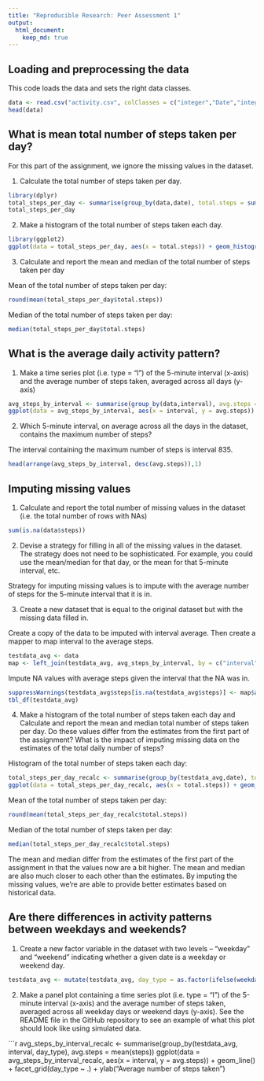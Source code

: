 ```yaml
---
title: "Reproducible Research: Peer Assessment 1"
output: 
  html_document:
    keep_md: true
---
```



## Loading and preprocessing the data
This code loads the data and sets the right data classes.
```r
data <- read.csv("activity.csv", colClasses = c("integer","Date","integer"))
head(data)
```

## What is mean total number of steps taken per day?
For this part of the assignment, we ignore the missing values in the dataset.

1. Calculate the total number of steps taken per day.
```r
library(dplyr)
total_steps_per_day <- summarise(group_by(data,date), total.steps = sum(steps, na.rm = TRUE))
total_steps_per_day
```

2. Make a histogram of the total number of steps taken each day.

```r
library(ggplot2)
ggplot(data = total_steps_per_day, aes(x = total.steps)) + geom_histogram(binwidth = 2000) + ggtitle("Distribution of total number of steps taken per day") + xlab("Steps taken per day") + ylab("Number of days") + scale_x_continuous(breaks = seq(0,24000,2000))
```

3. Calculate and report the mean and median of the total number of steps taken per day

Mean of the total number of steps taken per day:
```r
round(mean(total_steps_per_day$total.steps))
```

Median of the total number of steps taken per day:
```r
median(total_steps_per_day$total.steps)
```

## What is the average daily activity pattern?
1. Make a time series plot (i.e. type = "l") of the 5-minute interval (x-axis) and the average number of steps taken, averaged across all days (y-axis)

```r
avg_steps_by_interval <- summarise(group_by(data,interval), avg.steps = round(mean(steps, na.rm = TRUE)))
ggplot(data = avg_steps_by_interval, aes(x = interval, y = avg.steps)) + geom_line() + xlab("5-minute interval") + ylab("Average number of steps taken")
```

2. Which 5-minute interval, on average across all the days in the dataset, contains the maximum number of steps?

The interval containing the maximum number of steps is interval 835.
```r
head(arrange(avg_steps_by_interval, desc(avg.steps)),1)
```

## Imputing missing values

1. Calculate and report the total number of missing values in the dataset (i.e. the total number of rows with NAs)

```r
sum(is.na(data$steps))
```

2. Devise a strategy for filling in all of the missing values in the dataset. The strategy does not need to be sophisticated. For example, you could use the mean/median for that day, or the mean for that 5-minute interval, etc.

Strategy for imputing missing values is to impute with the average number of steps for the 5-minute interval that it is in.

3. Create a new dataset that is equal to the original dataset but with the missing data filled in.

Create a copy of the data to be imputed with interval average. Then create a mapper to map interval to the average steps.

```r
testdata_avg <- data
map <- left_join(testdata_avg, avg_steps_by_interval, by = c("interval"))
```

Impute NA values with average steps given the interval that the NA was in.
```r
suppressWarnings(testdata_avg$steps[is.na(testdata_avg$steps)] <- map$avg.steps[map$interval == testdata_avg$interval[is.na(testdata_avg$steps)]])
tbl_df(testdata_avg)
```


4. Make a histogram of the total number of steps taken each day and Calculate and report the mean and median total number of steps taken per day. Do these values differ from the estimates from the first part of the assignment? What is the impact of imputing missing data on the estimates of the total daily number of steps?

Histogram of the total number of steps taken each day:

```r
total_steps_per_day_recalc <- summarise(group_by(testdata_avg,date), total.steps = sum(steps))
ggplot(data = total_steps_per_day_recalc, aes(x = total.steps)) + geom_histogram(binwidth = 2000) + ggtitle("Distribution of total number of steps taken per day after imputation") + xlab("Steps taken per day") + ylab("Number of days") + scale_x_continuous(breaks = seq(0,24000,2000))
```

Mean of the total number of steps taken per day:
```r
round(mean(total_steps_per_day_recalc$total.steps))
```

Median of the total number of steps taken per day:
```r
median(total_steps_per_day_recalc$total.steps)
```

The mean and median differ from the estimates of the first part of the assignment in that the values now are a bit higher. The mean and median are also much closer to each other than the estimates. By imputing the missing values, we're are able to provide better estimates based on historical data.

## Are there differences in activity patterns between weekdays and weekends?

1. Create a new factor variable in the dataset with two levels – “weekday” and “weekend” indicating whether a given date is a weekday or weekend day.

```r
testdata_avg <- mutate(testdata_avg, day_type = as.factor(ifelse(weekdays(date) == c("Saturday","Sunday"),"Weekend","Weekday")))
```

2. Make a panel plot containing a time series plot (i.e. type = "l") of the 5-minute interval (x-axis) and the average number of steps taken, averaged across all weekday days or weekend days (y-axis). See the README file in the GitHub repository to see an example of what this plot should look like using simulated data.

```r
avg_steps_by_interval_recalc <- summarise(group_by(testdata_avg, interval, day_type), avg.steps = mean(steps))
ggplot(data = avg_steps_by_interval_recalc, aes(x = interval, y = avg.steps)) + geom_line() + facet_grid(day_type ~ .) + ylab("Average number of steps taken")
